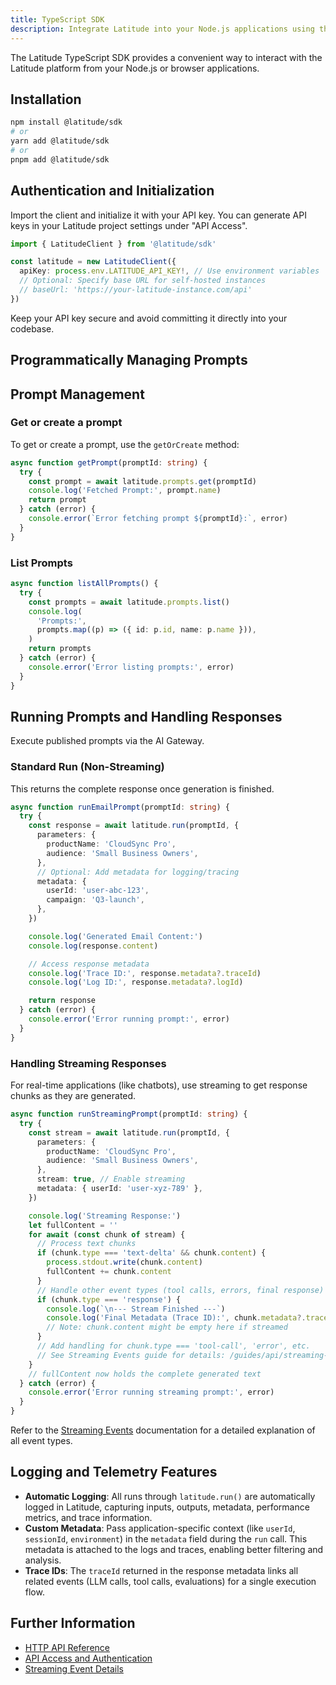 ```yaml
---
title: TypeScript SDK
description: Integrate Latitude into your Node.js applications using the TypeScript SDK.
---
```


The Latitude TypeScript SDK provides a convenient way to interact with the Latitude platform from your Node.js or browser applications.

## Installation

```bash
npm install @latitude/sdk
# or
yarn add @latitude/sdk
# or
pnpm add @latitude/sdk
```

## Authentication and Initialization

Import the client and initialize it with your API key. You can generate API keys in your Latitude project settings under "API Access".

```typescript
import { LatitudeClient } from '@latitude/sdk'

const latitude = new LatitudeClient({
  apiKey: process.env.LATITUDE_API_KEY!, // Use environment variables
  // Optional: Specify base URL for self-hosted instances
  // baseUrl: 'https://your-latitude-instance.com/api'
})
```

Keep your API key secure and avoid committing it directly into your codebase.

## Programmatically Managing Prompts

## Prompt Management

### Get or create a prompt

To get or create a prompt, use the `getOrCreate` method:

```typescript
async function getPrompt(promptId: string) {
  try {
    const prompt = await latitude.prompts.get(promptId)
    console.log('Fetched Prompt:', prompt.name)
    return prompt
  } catch (error) {
    console.error(`Error fetching prompt ${promptId}:`, error)
  }
}
```

### List Prompts

```typescript
async function listAllPrompts() {
  try {
    const prompts = await latitude.prompts.list()
    console.log(
      'Prompts:',
      prompts.map((p) => ({ id: p.id, name: p.name })),
    )
    return prompts
  } catch (error) {
    console.error('Error listing prompts:', error)
  }
}
```

## Running Prompts and Handling Responses

Execute published prompts via the AI Gateway.

### Standard Run (Non-Streaming)

This returns the complete response once generation is finished.

```typescript
async function runEmailPrompt(promptId: string) {
  try {
    const response = await latitude.run(promptId, {
      parameters: {
        productName: 'CloudSync Pro',
        audience: 'Small Business Owners',
      },
      // Optional: Add metadata for logging/tracing
      metadata: {
        userId: 'user-abc-123',
        campaign: 'Q3-launch',
      },
    })

    console.log('Generated Email Content:')
    console.log(response.content)

    // Access response metadata
    console.log('Trace ID:', response.metadata?.traceId)
    console.log('Log ID:', response.metadata?.logId)

    return response
  } catch (error) {
    console.error('Error running prompt:', error)
  }
}
```

### Handling Streaming Responses

For real-time applications (like chatbots), use streaming to get response chunks as they are generated.

```typescript
async function runStreamingPrompt(promptId: string) {
  try {
    const stream = await latitude.run(promptId, {
      parameters: {
        productName: 'CloudSync Pro',
        audience: 'Small Business Owners',
      },
      stream: true, // Enable streaming
      metadata: { userId: 'user-xyz-789' },
    })

    console.log('Streaming Response:')
    let fullContent = ''
    for await (const chunk of stream) {
      // Process text chunks
      if (chunk.type === 'text-delta' && chunk.content) {
        process.stdout.write(chunk.content)
        fullContent += chunk.content
      }
      // Handle other event types (tool calls, errors, final response)
      if (chunk.type === 'response') {
        console.log(`\n--- Stream Finished ---`)
        console.log('Final Metadata (Trace ID):', chunk.metadata?.traceId)
        // Note: chunk.content might be empty here if streamed
      }
      // Add handling for chunk.type === 'tool-call', 'error', etc.
      // See Streaming Events guide for details: /guides/api/streaming-events
    }
    // fullContent now holds the complete generated text
  } catch (error) {
    console.error('Error running streaming prompt:', error)
  }
}
```

Refer to the [Streaming Events](/guides/api/streaming-events) documentation for a detailed explanation of all event types.

## Logging and Telemetry Features

- **Automatic Logging**: All runs through `latitude.run()` are automatically logged in Latitude, capturing inputs, outputs, metadata, performance metrics, and trace information.
- **Custom Metadata**: Pass application-specific context (like `userId`, `sessionId`, `environment`) in the `metadata` field during the `run` call. This metadata is attached to the logs and traces, enabling better filtering and analysis.
- **Trace IDs**: The `traceId` returned in the response metadata links all related events (LLM calls, tool calls, evaluations) for a single execution flow.

## Further Information

- [HTTP API Reference](/guides/api/reference)
- [API Access and Authentication](/guides/api/api-access)
- [Streaming Event Details](/guides/api/streaming-events)
